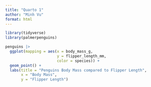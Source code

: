 ```yaml
---
title: "Quarto 1"
author: "Minh Vu"
format: html
---
```


```r
library(tidyverse)
library(palmerpenguins)
```

```r
penguins |>
  ggplot(mapping = aes(x = body_mass_g, 
                       y = flipper_length_mm,
                       color = species)) +
  geom_point() +
  labs(title = "Penguins Body Mass compared to Flipper Length",
       x = "Body Mass",
       y = "Flipper Length")
```


